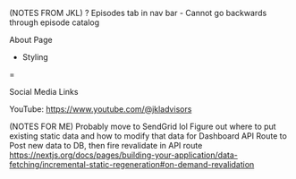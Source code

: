 (NOTES FROM JKL)
? Episodes tab in nav bar
    - Cannot go backwards through episode catalog

About Page
- Styling

=

Social Media Links


YouTube: https://www.youtube.com/@jkladvisors


(NOTES FOR ME)
Probably move to SendGrid lol
Figure out where to put existing static data and how to modify that data for Dashboard
API Route to Post new data to DB, then fire revalidate in API route
https://nextjs.org/docs/pages/building-your-application/data-fetching/incremental-static-regeneration#on-demand-revalidation